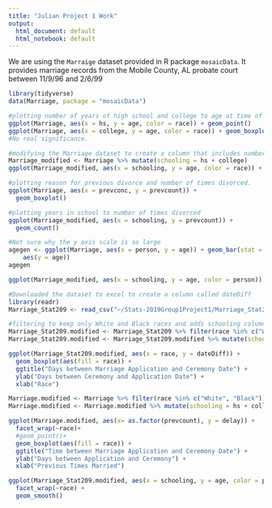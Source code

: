 ```yaml
---
title: "Julian Project 1 Work"
output:
  html_document: default
  html_notebook: default
---
```

We are using the `Marraige` dataset provided in R package `mosaicData`. It provides marriage records from the Mobile County, AL probate court between 11/9/96 and 2/6/99

```r
library(tidyverse)
data(Marriage, package = "mosaicData")

```

```r
#plotting number of years of high school and college to age at time of marriage
ggplot(Marriage, aes(x = hs, y = age, color = race)) + geom_point()
ggplot(Marriage, aes(x = college, y = age, color = race)) + geom_boxplot()
#No real significance.
```

```r
#modifying the Marriage dataset to create a column that includes number of years in school which will equal hs + college
Marriage_modified <- Marriage %>% mutate(schooling = hs + college)
ggplot(Marriage_modified, aes(x = schooling, y = age, color = race)) + geom_point()
```

```r
#plotting reason for previous divorce and number of times divorced. 
ggplot(Marriage, aes(x = prevconc, y = prevcount)) +
  geom_boxplot()
```

```r
#plotting years in school to number of times divorced
ggplot(Marriage_modified, aes(x = schooling, y = prevcount)) +
  geom_count()
```



```r
#Not sure why the y axis scale is so large
agegen <- ggplot(Marriage, aes(x = person, y = age)) + geom_bar(stat = "identity",
    aes(y = age))
agegen
```

```r
ggplot(Marriage_modified, aes(x = schooling, y = age, color = person)) + geom_smooth()
```


```r
#Downloaded the dataset to excel to create a column called dateDiff
library(readr)
Marriage_Stat209 <- read_csv("~/Stats-2019Group1Project1/Marriage_Stat209.csv")

#filtering to keep only White and Black races and adds schooling column like above
Marriage_Stat209.modified <- Marriage_Stat209 %>% filter(race %in% c("White", "Black"))
Marriage_Stat209.modified <- Marriage_Stat209.modified %>% mutate(schooling = hs + college)

```

```r
ggplot(Marriage_Stat209.modified, aes(x = race, y = dateDiff)) +
  geom_boxplot(aes(fill = race)) + 
  ggtitle("Days between Marriage Application and Ceremony Date") +
  ylab("Days between Ceremony and Application Date") +
  xlab("Race") 
```

```r
Marriage.modified <- Marriage %>% filter(race %in% c("White", "Black"))
Marriage.modified <- Marriage.modified %>% mutate(schooling = hs + college)

ggplot(Marriage.modified, aes(x= as.factor(prevcount), y = delay)) +
  facet_wrap(~race)+
  #geom_point()+
  geom_boxplot(aes(fill = race)) +
  ggtitle("Time between Marriage Application and Ceremony Date") +
  ylab("Days between Application and Ceremony") +
  xlab("Previous Times Married")

```

```r
ggplot(Marriage_Stat209.modified, aes(x = schooling, y = age, color = person)) + 
  facet_wrap(~race) +
  geom_smooth()
```

